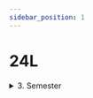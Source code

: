 ```yaml
---
sidebar_position: 1
---
```


# 24L

<Table
  header={['Datum', 'Thema', 'Inhalt']}
  compact
  selectable
  rows={fs2022}
  order={SortTimeTableByDate}
/>

<details>
<summary>3. Semester</summary>

  <Table
    header={['Datum', 'Thema', 'Inhalt']}
    compact
    selectable
    rows={[
      { cells: ['16.08.2021', 'Schulstart', 'Asufall'], type: 'holiday' },
      { cells: ['23.08.2021', 'Netzwerke', 'Schichtenmodell, TCP/IP-Schichtenmodell'] },
      { cells: ['30.08.2021', 'Netzwerke', 'Codierung, IP-Adresse'] },
      { cells: ['06.09.2021', 'Netzwerke', 'Routing & DNS'] },
      { cells: ['13.09.2021', 'Netzwerke', 'Protokolle, World Wide Web']},
      { cells: ['20.09.2021', 'Netzwerke', 'Workshop'] },
      { cells: ['27.09.2021', 'Umweltwoche', ''], type: 'holiday' },
      { cells: ['04.10.2021', 'Herbstferien', ''], type: 'holiday' },
      { cells: ['11.10.2021', 'Herbstferien', ''], type: 'holiday' },
      { cells: ['18.10.2021', 'Herbstferien', ''], type: 'holiday' },
      { cells: ['25.10.2021', 'Netzwerke', 'Test'], type: 'test' },
      { cells: ['01.11.2021', 'Kryptologie', 'Antike Verschlüsselungsverfahren'] },
      { cells: ['08.11.2021', 'Kryptologie', "Semaine d'études"], type: 'holiday' },
      { cells: ['15.11.2021', 'Kryptologie', 'Symmetrische Verschlüsselung'] },
      { cells: ['22.11.2021', 'Kryptologie', 'Asymmetrische Verschlüsselung'] },
      { cells: ['29.11.2021', 'Kryptologie', 'Hashfunktion'] },
      { cells: ['06.12.2021', 'Kryptologie', 'Digitale Signaturen'] },
      { cells: ['13.12.2021', 'Kryptologie', 'Test'], type: 'test' },
      { cells: ['20.12.2021', 'Kryptologie', 'Steganographie oder Funktionsweise Corona Tracing'] },
      { cells: ['27.12.2021', 'Winterferien', ''], type: 'holiday' },
      { cells: ['03.01.2022', 'Winterferien', ''], type: 'holiday' },
      { cells: ['10.01.2022', 'Computer', 'Grundlagen'] },
      { cells: ['17.01.2022', 'Computer', 'Digitale Schaltungen'] },
      { cells: ['19.01.2022', 'Notenschluss', ''], type: 'event' },
      { cells: ['24.01.2022', 'Computer', ''] }
    ]}
  />
</details>